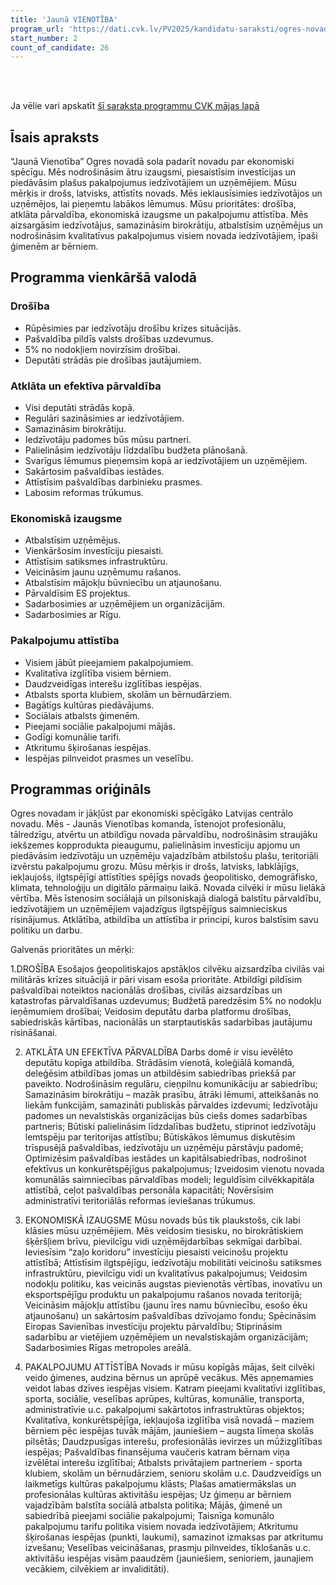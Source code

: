 ```yaml
---
title: 'Jaunā VIENOTĪBA'
program_url: 'https://dati.cvk.lv/PV2025/kandidatu-saraksti/ogres-novads/jauna-vienotiba'
start_number: 2
count_of_candidate: 26
---
```



<Badge text="Drošība un civilā aizsardzība" variant="note" size="small" /> <Badge text="Atklāta pārvaldība un sadarbība" variant="note" size="small" /> <Badge text="Ekonomiskā izaugsme un investīcijas" variant="note" size="small" /> <Badge text="Pakalpojumu pieejamība un kvalitāte" variant="note" size="small" /> <Badge text="Sociālais atbalsts ģimenēm" variant="note" size="small" />

<br/><br/> 

<Card title='Šis ir mākslīga intelekta ģenerēts apraksts' icon='starlight'>
    Ja vēlie vari apskatīt <a href={frontmatter.program_url} target='_blank'>šī saraksta programmu CVK mājas lapā</a>
    </Card>

## Īsais apraksts

“Jaunā Vienotība” Ogres novadā sola padarīt novadu par ekonomiski spēcīgu. Mēs nodrošināsim ātru izaugsmi, piesaistīsim investīcijas un piedāvāsim plašus pakalpojumus iedzīvotājiem un uzņēmējiem. Mūsu mērķis ir drošs, latvisks, attīstīts novads. Mēs ieklausīsimies iedzīvotājos un uzņēmējos, lai pieņemtu labākos lēmumus. Mūsu prioritātes: drošība, atklāta pārvaldība, ekonomiskā izaugsme un pakalpojumu attīstība. Mēs aizsargāsim iedzīvotājus, samazināsim birokrātiju, atbalstīsim uzņēmējus un nodrošināsim kvalitatīvus pakalpojumus visiem novada iedzīvotājiem, īpaši ģimenēm ar bērniem.

## Programma vienkāršā valodā

### Drošība
*   Rūpēsimies par iedzīvotāju drošību krīzes situācijās.
*   Pašvaldība pildīs valsts drošības uzdevumus.
*   5% no nodokļiem novirzīsim drošībai.
*   Deputāti strādās pie drošības jautājumiem.

### Atklāta un efektīva pārvaldība
*   Visi deputāti strādās kopā.
*   Regulāri sazināsimies ar iedzīvotājiem.
*   Samazināsim birokrātiju.
*   Iedzīvotāju padomes būs mūsu partneri.
*   Palielināsim iedzīvotāju līdzdalību budžeta plānošanā.
*   Svarīgus lēmumus pieņemsim kopā ar iedzīvotājiem un uzņēmējiem.
*   Sakārtosim pašvaldības iestādes.
*   Attīstīsim pašvaldības darbinieku prasmes.
*   Labosim reformas trūkumus.

### Ekonomiskā izaugsme
*   Atbalstīsim uzņēmējus.
*   Vienkāršosim investīciju piesaisti.
*   Attīstīsim satiksmes infrastruktūru.
*   Veicināsim jaunu uzņēmumu rašanos.
*   Atbalstīsim mājokļu būvniecību un atjaunošanu.
*   Pārvaldīsim ES projektus.
*   Sadarbosimies ar uzņēmējiem un organizācijām.
*   Sadarbosimies ar Rīgu.

### Pakalpojumu attīstība
*   Visiem jābūt pieejamiem pakalpojumiem.
*   Kvalitatīva izglītība visiem bērniem.
*   Daudzveidīgas interešu izglītības iespējas.
*   Atbalsts sporta klubiem, skolām un bērnudārziem.
*   Bagātīgs kultūras piedāvājums.
*   Sociālais atbalsts ģimenēm.
*   Pieejami sociālie pakalpojumi mājās.
*   Godīgi komunālie tarifi.
*   Atkritumu šķirošanas iespējas.
*   Iespējas pilnveidot prasmes un veselību.

## Programmas oriģināls

Ogres novadam ir jākļūst par ekonomiski spēcīgāko Latvijas centrālo novadu. Mēs - Jaunās Vienotības komanda, īstenojot profesionālu, tālredzīgu, atvērtu un atbildīgu novada pārvaldību, nodrošināsim straujāku iekšzemes kopprodukta pieaugumu, palielināsim investīciju apjomu un piedāvāsim iedzīvotāju un uzņēmēju vajadzībām atbilstošu plašu, teritoriāli izvērstu pakalpojumu grozu.
Mūsu mērķis ir drošs, latvisks, labklājīgs, iekļaujošs, ilgtspējīgi attīstīties spējīgs novads ģeopolitisko, demogrāfisko, klimata, tehnoloģiju un digitālo pārmaiņu laikā.
Novada cilvēki ir mūsu lielākā vērtība. Mēs īstenosim sociālajā un pilsoniskajā dialogā balstītu pārvaldību, iedzīvotājiem un uzņēmējiem vajadzīgus ilgtspējīgus saimnieciskus risinājumus.
Atklātība, atbildība un attīstība ir principi, kuros balstīsim savu politiku un darbu.

Galvenās prioritātes un mērķi:

1.DROŠĪBA
Esošajos ģeopolitiskajos apstākļos cilvēku aizsardzība civilās vai militārās krīzes situācijā ir pāri visam esoša prioritāte.
Atbildīgi pildīsim pašvaldībai noteiktos nacionālās drošības, civilās aizsardzības un katastrofas pārvaldīšanas uzdevumus;
Budžetā paredzēsim 5% no nodokļu ieņēmumiem drošībai;
Veidosim deputātu darba platformu drošības, sabiedriskās kārtības, nacionālās un starptautiskās sadarbības jautājumu risināšanai.

2. ATKLĀTA UN EFEKTĪVA PĀRVALDĪBA
Darbs domē ir visu ievēlēto deputātu kopīga atbildība. Strādāsim vienotā, koleģiālā komandā, deleģēsim atbildības jomas un atbildēsim sabiedrības priekšā par paveikto.
Nodrošināsim regulāru, cieņpilnu komunikāciju ar sabiedrību;
Samazināsim birokrātiju – mazāk prasību, ātrāki lēmumi, atteikšanās no liekām funkcijām, samazināti publiskās pārvaldes izdevumi;
Iedzīvotāju padomes un nevalstiskās organizācijas būs ciešs domes sadarbības partneris;
Būtiski palielināsim līdzdalības budžetu, stiprinot iedzīvotāju lemtspēju par teritorijas attīstību;
Būtiskākos lēmumus diskutēsim trīspusējā pašvaldības, iedzīvotāju un uzņēmēju pārstāvju padomē;
Optimizēsim pašvaldības iestādes un kapitālsabiedrības, nodrošinot efektīvus un konkurētspējīgus pakalpojumus;
Izveidosim vienotu novada komunālās saimniecības pārvaldības modeli;
Ieguldīsim cilvēkkapitāla attīstībā, ceļot pašvaldības personāla kapacitāti;
Novērsīsim administratīvi teritoriālās reformas ieviešanas trūkumus.

3. EKONOMISKĀ IZAUGSME
Mūsu novads būs tik plaukstošs, cik labi klāsies mūsu uzņēmējiem. Mēs veidosim tiesisku, no birokrātiskiem šķēršļiem brīvu, pievilcīgu vidi uzņēmējdarbības sekmīgai darbībai.
Ieviesīsim “zaļo koridoru” investīciju piesaisti veicinošu projektu attīstībā;
Attīstīsim ilgtspējīgu, iedzīvotāju mobilitāti veicinošu satiksmes infrastruktūru, pievilcīgu vidi un kvalitatīvus pakalpojumus;
Veidosim nodokļu politiku, kas veicinās augstas pievienotās vērtības, inovatīvu un eksportspējīgu produktu un pakalpojumu rašanos novada teritorijā;
Veicināsim mājokļu attīstību (jaunu īres namu būvniecību, esošo ēku atjaunošanu) un sakārtosim pašvaldības dzīvojamo fondu;
Spēcināsim Eiropas Savienības investīciju projektu pārvaldību;
Stiprināsim sadarbību ar vietējiem uzņēmējiem un nevalstiskajām organizācijām;
Sadarbosimies Rīgas metropoles areālā.

4. PAKALPOJUMU ATTĪSTĪBA
Novads ir mūsu kopīgās mājas, šeit cilvēki veido ģimenes, audzina bērnus un aprūpē vecākus. Mēs apņemamies veidot labas dzīves iespējas visiem.
Katram pieejami kvalitatīvi izglītības, sporta, sociālie, veselības aprūpes, kultūras, komunālie, transporta, administratīvie u.c. pakalpojumi sakārtotos infrastruktūras objektos;
Kvalitatīva, konkurētspējīga, iekļaujoša izglītība visā novadā – maziem bērniem pēc iespējas tuvāk mājām, jauniešiem – augsta līmeņa skolās pilsētās;
Daudzpusīgas interešu, profesionālās ievirzes un mūžizglītības iespējas;
Pašvaldības finansējuma vaučeris katram bērnam viņa izvēlētai interešu izglītībai;
Atbalsts privātajiem partneriem - sporta klubiem, skolām un bērnudārziem, senioru skolām u.c.
Daudzveidīgs un laikmetīgs kultūras pakalpojumu klāsts;
Plašas amatiermākslas un profesionālas kultūras aktivitāšu iespējas;
Uz ģimeņu ar bērniem vajadzībām balstīta sociālā atbalsta politika;
Mājās, ģimenē un sabiedrībā pieejami sociālie pakalpojumi;
Taisnīga komunālo pakalpojumu tarifu politika visiem novada iedzīvotājiem;
Atkritumu šķirošanas iespējas (punkti, laukumi), samazinot izmaksas par atkritumu izvešanu;
Veselības veicināšanas, prasmju pilnveides, tīklošanās u.c. aktivitāšu iespējas visām paaudzēm (jauniešiem, senioriem, jaunajiem vecākiem, cilvēkiem ar invaliditāti).

